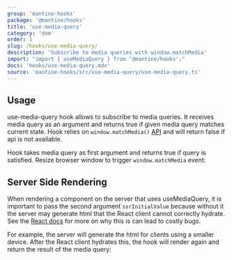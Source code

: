```yaml
---
group: 'mantine-hooks'
package: '@mantine/hooks'
title: 'use-media-query'
category: 'dom'
order: 1
slug: /hooks/use-media-query/
description: 'Subscribe to media queries with window.matchMedia'
import: "import { useMediaQuery } from '@mantine/hooks';"
docs: 'hooks/use-media-query.mdx'
source: 'mantine-hooks/src/use-media-query/use-media-query.ts'
---
```



## Usage

use-media-query hook allows to subscribe to media queries.
It receives media query as an argument and returns true
if given media query matches current state.
Hook relies on `window.matchMedia()` [API](https://developer.mozilla.org/en-US/docs/Web/API/Window/matchMedia)
and will return false if api is not available.

Hook takes media query as first argument and returns true if query is satisfied.
Resize browser window to trigger `window.matchMedia` event:

<Demo data={HooksDemos.useMediaQueryDemo} />

## Server Side Rendering
When rendering a component on the server that uses useMediaQuery, it is important to pass the second argument `ssrInitialValue` because without it the server may generate html that the React client cannot correctly hydrate. 
See the [React docs](https://reactjs.org/docs/react-dom.html#hydrate) for more on why this is can lead to costly bugs.

For example, the server will generate the html for clients using a smaller device.
After the React client hydrates this, the hook will render again and return the result of the media query:

<Demo data={HooksDemos.useMediaQuerySSRDemo} />